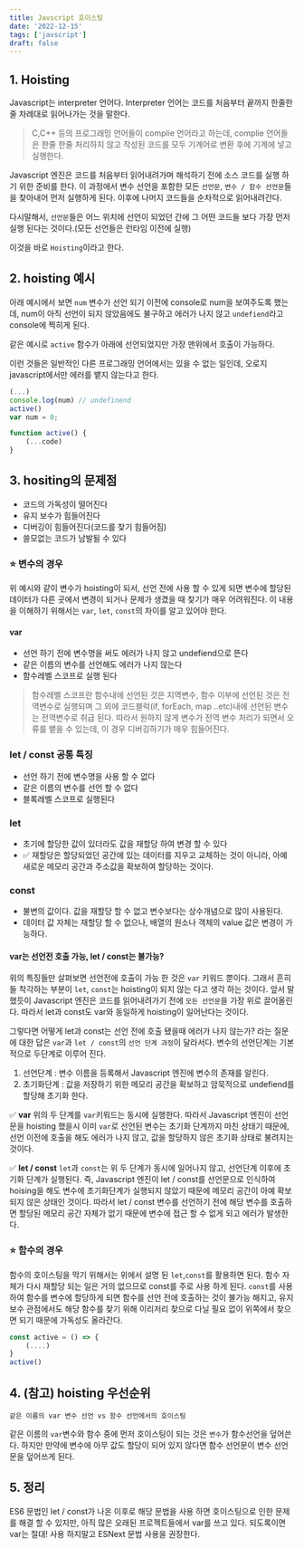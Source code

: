 ```yaml
---
title: Javscript 호이스팅
date: '2022-12-15'
tags: ['javscript']
draft: false
---
```


## 1. Hoisting

Javascript는 interpreter 언어다. Interpreter 언어는 코드를 처음부터 끝까지 한줄한줄 차례대로 읽어나가는 것을 말한다.

> C,C++ 등의 프로그래밍 언어들이 complie 언어라고 하는데, complie 언어들은 한줄 한줄 처리하지 않고 작성된 코드를 모두 기계어로 변환 후에 기계에 넣고 실행한다.

Javascript 엔진은 코드를 처음부터 읽어내려가며 해석하기 전에 소스 코드를 실행 하기 위한 준비를 한다. 이 과정에서 변수 선언을 포함한 모든 `선언문`, `변수 / 함수 선언문`들을 찾아내어 먼저 실행하게 된다. 이후에 나머지 코드들을 순차적으로 읽어내려간다.

다시말해서, `선언문`들은 어느 위치에 선언이 되었던 간에 그 어떤 코드들 보다 가장 먼저 실행 된다는 것이다.(모든 선언들은 런타임 이전에 실행)

이것을 바로 `Hoisting`이라고 한다.

## 2. hoisting 예시

아래 예시에서 보면 `num` 변수가 선언 되기 이전에 console로 num을 보여주도록 했는데, num이 아직 선언이 되지 않았음에도 불구하고 에러가 나지 않고 `undefiend`라고 console에 찍히게 된다.

같은 예시로 `active` 함수가 아래에 선언되었지만 가장 맨위에서 호출이 가능하다.

이런 것들은 일반적인 다른 프로그래밍 언어에서는 있을 수 없는 일인데, 오로지 javascript에서만 에러를 뱉지 않는다고 한다.

```javascript
(...)
console.log(num) // undefinend
active()
var num = 0;

function active() {
	(...code)
}

```

## 3. hositing의 문제점

- 코드의 가독성이 떨어진다
- 유지 보수가 힘들어진다
- 디버깅이 힘들어진다(코드를 찾기 힘들어짐)
- 쓸모없는 코드가 남발될 수 있다

### ⭐️ 변수의 경우

위 예시와 같이 변수가 hoisting이 되서, 선언 전에 사용 할 수 있게 되면 변수에 할당된 데이터가 다른 곳에서 변경이 되거나 문제가 생겼을 때 찾기가 매우 어려워진다. 이 내용을 이해하기 위해서는 `var`, `let`, `const`의 차이를 알고 있어야 한다.

#### var

- 선언 하기 전에 변수명을 써도 에러가 나지 않고 undefiend으로 뜬다
- 같은 이름의 변수를 선언해도 에러가 나지 않는다
- 함수레벨 스코프로 실행 된다

> 함수레벨 스코프란 함수내에 선언된 것은 지역변수, 함수 이부에 선언된 것은 전역변수로 실행되며 그 외에 코드블럭(if, forEach, map ..etc)내에 선언된 변수는 전역변수로 취급 된다. 따라서 원하지 않게 변수가 전역 변수 처리가 되면서 오류를 뱉을 수 있는데, 이 경우 디버깅하기가 매우 힘들어진다.

### let / const 공통 특징

- 선언 하기 전에 변수명을 사용 할 수 없다
- 같은 이름의 변수를 선언 할 수 없다
- 블록레벨 스코프로 실행된다

### let

- 초기에 할당한 값이 있더라도 값을 재할당 하여 변경 할 수 있다
- ✅ 재할당은 할당되었던 공간에 있는 데이터를 지우고 교체하는 것이 아니라, 아예 새로운 메모리 공간과 주소값을 확보하여 할당하는 것이다.

### const

- 불변의 값이다. 값을 재할당 할 수 없고 변수보다는 상수개념으로 많이 사용된다.
- 데이터 값 자체는 재할당 할 수 없으나, 배열의 원소나 객체의 value 값은 변경이 가능하다.

#### var는 선언전 호출 가능, let / const는 불가능?

위의 특징들만 살펴보면 선언전에 호출이 가능 한 것은 `var` 키워드 뿐이다. 그래서 흔히들 착각하는 부분이 `let`, `const`는 hoisting이 되지 않는 다고 생각 하는 것이다. 앞서 말했듯이 Javascript 엔진은 코드를 읽어내려가기 전에 `모든 선언문`을 가장 위로 끌어올린다. 따라서 let과 const도 var와 동일하게 hoisting이 일어난다는 것이다.

그렇다면 어떻게 let과 const는 선언 전에 호출 됐을때 에러가 나지 않는가? 라는 질문에 대한 답은 `var`과 `let / const`의 `선언 단계 과정`이 달라서다. 변수의 선언단계는 기본적으로 두단계로 이루어 진다.

1. 선언단계 : 변수 이름을 등록해서 Javascript 엔진에 변수의 존재를 알린다.
2. 초기화단계 : 값을 저장하기 위한 메모리 공간을 확보하고 암묵적으로 undefiend를 할당해 초기화 한다.

✅ **var**
위의 두 단계를 `var`키워드는 동시에 실행한다. 따라서 Javascript 엔진이 선언문을 hoisting 했을시 이미 `var`로 선언된 변수는 초기화 단계까지 마친 상태기 때문에, 선언 이전에 호출을 해도 에러가 나지 않고, 값을 할당하지 않은 초기화 상태로 불려지는 것이다.

✅ **let / const**
`let`과 `const`는 위 두 단계가 동시에 일어나지 않고, 선언단계 이후에 초기화 단계가 실행된다. 즉, Javascript 엔진이 let / const를 선언문으로 인식하여 hoising을 해도 변수에 초기화단계가 실행되지 않았기 때문에 메모리 공간이 아예 확보되지 않은 상태인 것이다. 따라서 let / const 변수를 선언하기 전에 해당 변수를 호출하면 할당된 메모리 공간 자체가 없기 때문에 변수에 접근 할 수 없게 되고 에러가 발생한다.

### ⭐️ 함수의 경우

함수의 호이스팅을 막기 위해서는 위에서 설명 된 `let`,`const`를 활용하면 된다. 함수 자체가 다시 재할당 되는 일은 거의 없으므로 const를 주로 사용 하게 된다. `const`를 사용 하여 함수를 변수에 할당하게 되면 함수를 선언 전에 호출하는 것이 불가능 해지고, 유지보수 관점에서도 해당 함수를 찾기 위해 이리저리 찾으로 다닐 필요 없이 위쪽에서 찾으면 되기 때문에 가독성도 올라간다.

```javascript
const active = () => {
	(....)
}
active()
```

## 4. (참고) hoisting 우선순위

```text
같은 이름의 var 변수 선언 vs 함수 선언에서의 호이스팅
```

같은 이름의 `var`변수와 함수 중에 먼저 호이스팅이 되는 것은 `변수`가 함수선언을 덮어쓴다. 하지만 만약에 변수에 아무 값도 할당이 되어 있지 않다면 함수 선언문이 변수 선언문을 덮어쓰게 된다.

## 5. 정리

ES6 문법인 let / const가 나온 이후로 해당 문법을 사용 하면 호이스팅으로 인한 문제를 해결 할 수 있지만, 아직 많은 오래된 프로젝트들에서 var를 쓰고 있다. 되도록이면 var는 절대! 사용 하지말고 ESNext 문법 사용을 권장한다.
